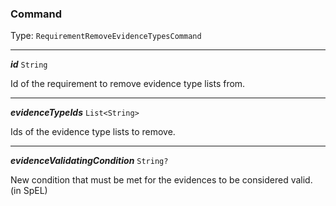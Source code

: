 


### Command

Type: `RequirementRemoveEvidenceTypesCommand`

---

***id*** `String`

Id of the requirement to remove evidence type lists from.



---

***evidenceTypeIds*** `List<String>`

Ids of the evidence type lists to remove.



---

***evidenceValidatingCondition*** `String?`

New condition that must be met for the evidences to be considered valid. (in SpEL)


